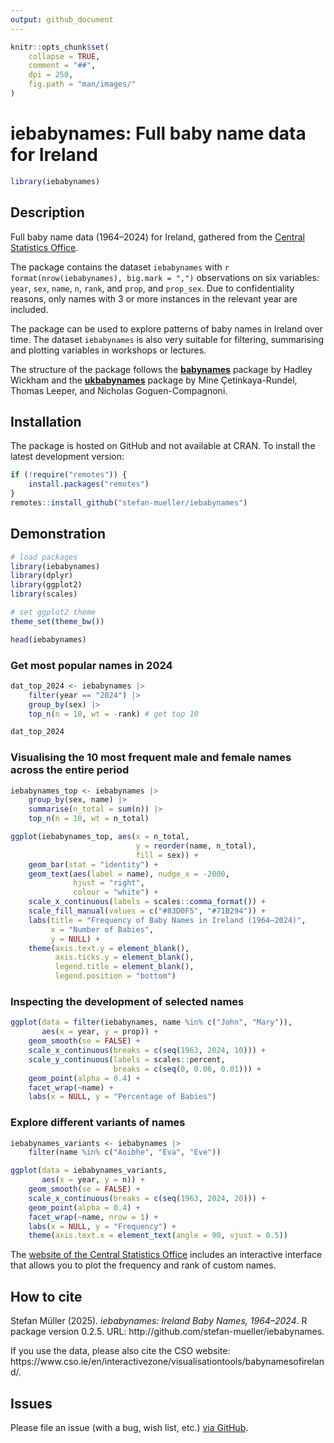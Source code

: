```yaml
---
output: github_document
---
```


```r
knitr::opts_chunk$set(
    collapse = TRUE,
    comment = "##",
    dpi = 250,
    fig.path = "man/images/"
)
```

# iebabynames: Full baby name data for Ireland

```r
library(iebabynames)
```


## Description

Full baby name data (1964--2024) for Ireland, gathered from the [Central Statistics Office](https://www.cso.ie/en/interactivezone/visualisationtools/babynamesofireland/).

The package contains the dataset `iebabynames` with `r  format(nrow(iebabynames), big.mark = ",")` observations on six variables: `year`, `sex`, `name`, `n`, `rank`, and `prop`, and `prop_sex`. Due to confidentiality reasons, only names with 3 or more instances in the relevant year are included.

The package can be used to explore patterns of baby names in Ireland over time. The dataset `iebabynames` is also very suitable for filtering, summarising and plotting variables in workshops or lectures.

The structure of the package follows the [**babynames**](https://cran.r-project.org/web/packages/babynames/index.html) package by Hadley Wickham and the [**ukbabynames**](https://mine-cetinkaya-rundel.github.io/ukbabynames/) package by Mine Çetinkaya-Rundel, Thomas Leeper, and Nicholas Goguen-Compagnoni. 


## Installation

The package is hosted on GitHub and not available at CRAN. To install the latest development version:

```r
if (!require("remotes")) {
    install.packages("remotes")
}
remotes::install_github("stefan-mueller/iebabynames") 
```

## Demonstration

```r
# load packages
library(iebabynames)
library(dplyr)
library(ggplot2)
library(scales)

# set ggplot2 theme
theme_set(theme_bw())

head(iebabynames)
```

### Get most popular names in 2024

```r
dat_top_2024 <- iebabynames |> 
    filter(year == "2024") |> 
    group_by(sex) |> 
    top_n(n = 10, wt = -rank) # get top 10

dat_top_2024
```


### Visualising the 10 most frequent male and female names across the entire period

```r
iebabynames_top <- iebabynames |> 
    group_by(sex, name) |> 
    summarise(n_total = sum(n)) |> 
    top_n(n = 10, wt = n_total)

ggplot(iebabynames_top, aes(x = n_total,
                            y = reorder(name, n_total), 
                            fill = sex)) +
    geom_bar(stat = "identity") +
    geom_text(aes(label = name), nudge_x = -2000, 
              hjust = "right",
              colour = "white") +
    scale_x_continuous(labels = scales::comma_format()) +
    scale_fill_manual(values = c("#83D0F5", "#71B294")) +
    labs(title = "Frequency of Baby Names in Ireland (1964–2024)", 
         x = "Number of Babies",
         y = NULL) +
    theme(axis.text.y = element_blank(),
          axis.ticks.y = element_blank(),
          legend.title = element_blank(),
          legend.position = "bottom") 
```


### Inspecting the development of selected names

```r
ggplot(data = filter(iebabynames, name %in% c("John", "Mary")),
       aes(x = year, y = prop)) +
    geom_smooth(se = FALSE) +
    scale_x_continuous(breaks = c(seq(1963, 2024, 10))) +
    scale_y_continuous(labels = scales::percent,
                       breaks = c(seq(0, 0.06, 0.01))) +
    geom_point(alpha = 0.4) +
    facet_wrap(~name) +
    labs(x = NULL, y = "Percentage of Babies") 
```


### Explore different variants of names

```r
iebabynames_variants <- iebabynames |> 
    filter(name %in% c("Aoibhe", "Eva", "Eve"))

ggplot(data = iebabynames_variants,
       aes(x = year, y = n)) +
    geom_smooth(se = FALSE) +
    scale_x_continuous(breaks = c(seq(1963, 2024, 20))) +
    geom_point(alpha = 0.4) +
    facet_wrap(~name, nrow = 1) +
    labs(x = NULL, y = "Frequency") +
    theme(axis.text.x = element_text(angle = 90, vjust = 0.5))
```

The [website of the Central Statistics Office](https://www.cso.ie/en/interactivezone/visualisationtools/babynamesofireland/) includes an interactive interface that allows you to plot the frequency and rank of custom names.


## How to cite

Stefan Müller (2025). _iebabynames: Ireland Baby Names, 1964--2024_. R package version 0.2.5. URL: http://github.com/stefan-mueller/iebabynames.

If you use the data, please also cite the CSO website: https://www.cso.ie/en/interactivezone/visualisationtools/babynamesofireland/.

## Issues

Please file an issue (with a bug, wish list, etc.) [via GitHub](https://github.com/stefan-mueller/iebabynames/issues).
